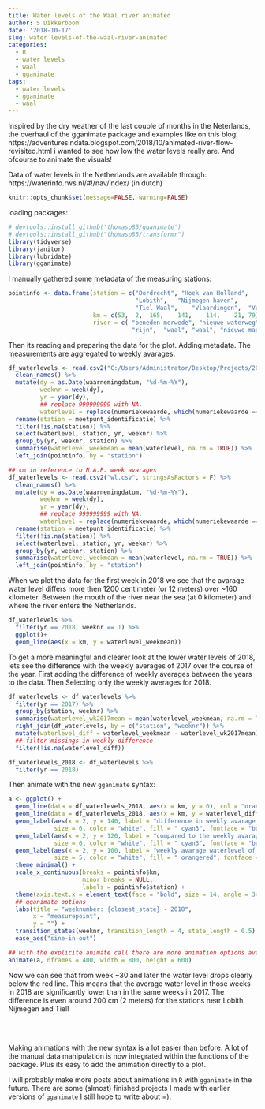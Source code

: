 ```yaml
---
title: Water levels of the Waal river animated
author: S Dikkerboom
date: '2018-10-17'
slug: water levels-of-the-waal-river-animated
categories:
  - R
  - water levels
  - waal
  - gganimate
tags:
  - water levels
  - gganimate
  - waal
---
```


Inspired by the dry weather of the last couple of months in the Neterlands, the overhaul of the gganimate package and examples like on this blog: https://adventuresindata.blogspot.com/2018/10/animated-river-flow-revisited.html i wanted to see how low the water levels really are. And ofcourse to animate the visuals!

Data of water levels in the Netherlands are available through: https://waterinfo.rws.nl/#!/nav/index/ (in dutch)

```r
knitr::opts_chunk$set(message=FALSE, warning=FALSE)
```
loading packages:
```r
# devtools::install_github('thomasp85/gganimate')
# devtools::install_github("thomasp85/transformr")
library(tidyverse)
library(janitor)
library(lubridate)
library(gganimate)

```


I manually gathered some metadata of the measuring stations:

```r
pointinfo <- data.frame(station = c("Dordrecht", "Hoek van Holland",	
                                    "Lobith",	"Nijmegen haven",	
                                    "Tiel Waal",	"Vlaardingen",	"Vuren"),
                        km = c(53,	2,	165,	141,	114,	21,	79),
                        river = c( "beneden merwede", "nieuwe waterweg",	
                                   "rijn",	"waal",	"waal",	"nieuwe maas",	"waal"))
```


Then its reading and preparing the data for the plot. Adding metadata. The measurements are aggregated to weekly avarages.

```r
df_waterlevels <- read.csv2("C:/Users/Administrator/Desktop/Projects/2018/waterlevels/wl.csv", stringsAsFactors = F) %>% 
  clean_names() %>% 
  mutate(dy = as.Date(waarnemingdatum, "%d-%m-%Y"),
         weeknr = week(dy),
         yr = year(dy),
         ## replace 999999999 with NA.
         waterlevel = replace(numeriekewaarde, which(numeriekewaarde == 999999999), NA)) %>% 
  rename(station = meetpunt_identificatie) %>% 
  filter(!is.na(station)) %>% 
  select(waterlevel, station, yr, weeknr) %>%
  group_by(yr, weeknr, station) %>% 
  summarise(waterlevel_weekmean = mean(waterlevel, na.rm = TRUE)) %>% 
  left_join(pointinfo, by = "station")
```


```r
## cm in reference to N.A.P. week avarages
df_waterlevels <- read.csv2("wl.csv", stringsAsFactors = F) %>% 
  clean_names() %>% 
  mutate(dy = as.Date(waarnemingdatum, "%d-%m-%Y"),
         weeknr = week(dy),
         yr = year(dy),
         ## replace 999999999 with NA.
         waterlevel = replace(numeriekewaarde, which(numeriekewaarde == 999999999), NA)) %>% 
  rename(station = meetpunt_identificatie) %>% 
  filter(!is.na(station)) %>% 
  select(waterlevel, station, yr, weeknr) %>%
  group_by(yr, weeknr, station) %>% 
  summarise(waterlevel_weekmean = mean(waterlevel, na.rm = TRUE)) %>% 
  left_join(pointinfo, by = "station")
```

When we plot the data for the first week in 2018 we see that the avarage water level differs more then 1200 centimeter (or 12 meters) over ~160 kilometer. Between the mouth of the river near the sea (at 0 kilometer) and where the river enters the Netherlands.

```r
df_waterlevels %>% 
  filter(yr == 2018, weeknr == 1) %>% 
  ggplot()+
  geom_line(aes(x = km, y = waterlevel_weekmean))
```

To get a more meaningful and clearer look at the lower water levels of 2018, lets see the difference with the weekly averages of 2017 over the course of the year. First adding the difference of weekly averages between the years to the data. Then Selecting only the weekly averages for 2018.


```r
df_waterlevels <- df_waterlevels %>% 
  filter(yr == 2017) %>% 
  group_by(station, weeknr) %>% 
  summarise(waterlevel_wk2017mean = mean(waterlevel_weekmean, na.rm = TRUE)) %>% 
  right_join(df_waterlevels, by = c("station", "weeknr")) %>% 
  mutate(waterlevel_diff = waterlevel_weekmean - waterlevel_wk2017mean) %>% 
  ## filter missings in weekly difference
  filter(!is.na(waterlevel_diff))

df_waterlevels_2018 <- df_waterlevels %>% 
  filter(yr == 2018)
```


Then animate with the new `gganimate` syntax: 

```r
a <- ggplot() +
  geom_line(data = df_waterlevels_2018, aes(x = km, y = 0), col = "orangered") +
  geom_line(data = df_waterlevels_2018, aes(x = km, y = waterlevel_diff), col = "cyan3", size = 2) +
  geom_label(aes(x = 2, y = 140, label = "difference in weekly avarage waterlevel of 2018"), 
             size = 6, color = "white", fill = " cyan3", fontface = "bold", hjust = "left") +
  geom_label(aes(x = 2, y = 120, label = "compared to the weekly avarage waterlevel of 2017"), 
             size = 6, color = "white", fill = " cyan3", fontface = "bold", hjust = "left") +
  geom_label(aes(x = 2, y = 100, label = "weekly avarage waterlevel of 2017 is zero"), 
             size = 5, color = "white", fill = " orangered", fontface = "bold", hjust = "left") +
  theme_minimal() +
  scale_x_continuous(breaks = pointinfo$km,
                     minor_breaks = NULL,
                     labels = pointinfo$station) +
  theme(axis.text.x = element_text(face = "bold", size = 14, angle = 340)) +
  ## gganimate options
  labs(title = "weeknumber: {closest_state} - 2018", 
       x = "measurepoint",
       y = "") +
  transition_states(weeknr, transition_length = 4, state_length = 0.5) +
  ease_aes("sine-in-out")

## with the explicite animate call there are more animation options available
animate(a, nframes = 400, width = 800, height = 600)

```

Now we can see that from week ~30 and later the water level drops clearly below the red line. This means that the average water level in those weeks in 2018 are significantly lower than in the same weeks in 2017. The difference is even around 200 cm (2 meters) for the stations near Lobith, Nijmegen and Tiel!

<br></br>

Making animations with the new syntax is a lot easier than before. A lot of the manual data manipulation is now integrated within the functions of the package. Plus its easy to add the animation directly to a plot. 

I will probably make more posts about animations in `R` with `gganimate` in the future. There are some (almost) finished projects I made with earlier versions of `gganimate` I still hope to write about =).



